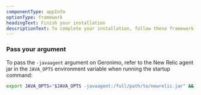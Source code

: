 ```yaml
---
componentType: appInfo
optionType: framework 
headingText: Finish your installation
descriptionText: To complete your installation, follow these framework-specific steps. If you need a different framework, select it at the top of this page.
---
```


### Pass your argument

To pass the `-javaagent` argument on Geronimo, refer to the New Relic agent jar in the `JAVA_OPTS` environment variable when running the startup command:

```bash
export JAVA_OPTS="$JAVA_OPTS -javaagent:/full/path/to/newrelic.jar" && geronimo run
```
